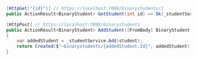 ```csharp
[HttpGet("{id}")] // https://localhost:7088/binarystudents/1
public ActionResult<BinaryStudent> GetStudent(int id) => Ok(_studentService.GetById(id));

[HttpPost] // https://localhost:7088/binarystudents
public ActionResult<BinaryStudent> AddStudent([FromBody] BinaryStudent student)
{
    var addedStudent = _studentService.Add(student);
    return Created($"~binarystudents/{addedStudent.Id}", addedStudent);
}
```